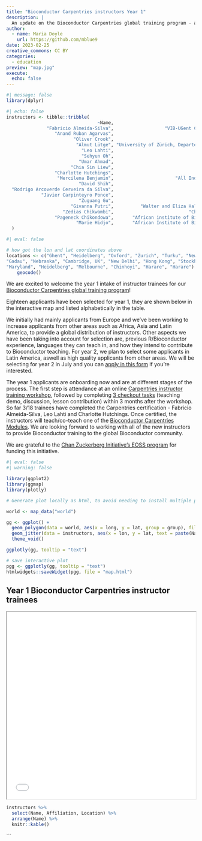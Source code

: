 ```yaml
---
title: "Bioconductor Carpentries instructors Year 1"
description: |
  An update on the Bioconductor Carpentries global training program - applicants selected for year 1 
author:
  - name: Maria Doyle
    url: https://github.com/mblue9
date: 2023-02-25
creative_commons: CC BY
categories:
  - education
preview: "map.jpg"
execute:
  echo: false
---
```


```r
#| message: false
library(dplyr)
```


```r
#| echo: false
instructors <- tibble::tribble(
                                  ~Name,                                                   ~Affiliation,    ~Location,        ~lon,        ~lat,
               "Fabricio Almeida-Silva",                   "VIB-UGent Center for Plant Systems Biology",      "Ghent",   3.7303351,  51.0500182,
                  "Anand Ruban Agarvas",                               "University Hospital Heidelberg", "Heidelberg",   8.6724335,  49.3987524,
                         "Oliver Crook",                                          "University of Oxford",     "Oxford",  -1.2577263,  51.7520209,
                          "Almut Lütge", "University of Zürich, Departement of Molecular Life Sciences",     "Zurich",    8.541694,  47.3768866,
                            "Leo Lahti",                                          "University of Turku",      "Turku",  22.2666303,  60.4518126,
                            "Sehyun Oh",                                  "City University of New York",   "New York", -74.0059728,  40.7127753,
                           "Umar Ahmad",                                      "Bauchi State University",      "Gadau",  10.1661239,  11.8328495,
                        "Chia Sin Liew",                               "University of Nebraska-Lincoln",   "Nebraska", -99.9018131,  41.4925374,
                  "Charlotte Hutchings",                                      "University of Cambridge",  "Cambridge",   0.1312729,  52.1950788,
                   "Mercilena Benjamin",                       "All India Institute of Medical Science",  "New Delhi",  77.2090212,  28.6139391,
                           "David Shih",                                      "University of Hong Kong",  "Hong Kong", 114.1693611,  22.3193039,
  "Rodrigo Arcoverde Cerveira da Silva",                                        "Karolinska Institute",  "Stockholm",  18.0685808,  59.3293235,
             "Javier Carpinteyro Ponce",                                       "University of Maryland",   "Maryland", -76.6412712,  39.0457549,
                           "Zuguang Gu",                                "German Cancer Research Center", "Heidelberg",   8.6724335,  49.3987524,
                        "Givanna Putri",          "Walter and Eliza Hall Institute of Medical Research",  "Melbourne", 144.9630576, -37.8136276,
                     "Zedias Chikwambi",                            "Chinhoyi University of Technology",   "Chinhoyi",  30.1987245, -17.3622214,
                  "Pageneck Chikondowa",       "African institute of Biomedical Science and Technology",     "Harare",  31.0492259, -17.8216288,
                          "Marie Hidjo",       "African Institute of Biomedical Science and Technology",     "Harare",  31.0492259, -17.8216288
  )
```


```r
#| eval: false

# how got the lon and lat coordinates above
locations <- c("Ghent", "Heidelberg", "Oxford", "Zurich", "Turku", "New York", 
"Gadau", "Nebraska", "Cambridge, UK", "New Delhi", "Hong Kong", "Stockholm", 
"Maryland", "Heidelberg", "Melbourne", "Chinhoyi", "Harare", "Harare") %>%
    geocode()
```


We are excited to welcome the year 1 intake of instructor trainees for our [Bioconductor Carpentries global training program](https://bioconductor.github.io/biocblog/posts/2022-07-12-carpentries-membership/)! 

Eighteen applicants have been selected for year 1, they are shown below in the interactive map and listed alphabetically in the table. 

We initially had mainly applicants from Europe and we've been working to increase applicants from other areas such as Africa, Asia and Latin America, to provide a global distribution of instructors. Other aspects we have been taking into account for selection are, previous R/Bioconductor experience, languages they can teach in, and how they intend to contribute to Bioconductor teaching. For year 2, we plan to select some applicants in Latin America, aswell as high quality applicants from other areas. We will be selecting for year 2 in July and you can [apply in this form](https://forms.gle/SGaVkDZqCNKNSnHKA) if you're interested.

The year 1 applicants are onboarding now and are at different stages of the process. The first step is attendance at an online [Carpentries instructor training workshop](https://carpentries.github.io/instructor-training/training_calendar/index.html), followed by completing [3 checkout tasks](https://carpentries.github.io/instructor-training/checkout/index.html) (teaching demo, discussion, lesson contribution) within 3 months after the workshop. So far 3/18 trainees have completed the Carpentries certification - Fabricio Almeida-Silva, Leo Lahti and Charlotte Hutchings. Once certified, the instructors will teach/co-teach one of the [Bioconductor Carpentries Modules](https://www.bioconductor.org/help/education-training/). We are looking forward to working with all of the new instructors to provide Bioconductor training to the global Bioconductor community.

We are grateful to the [Chan Zuckerberg Initiative's EOSS program](https://chanzuckerberg.com/eoss/proposals/bioconductor-high-quality-training-and-support-for-a-worldwide-community/) for funding this initiative.


```r
#| eval: false
#| warning: false

library(ggplot2)
library(ggmap)
library(plotly)

# Generate plot locally as html, to avoid needing to install multiple packages in biocblog site, then embed as iframe

world <- map_data("world")

gg <- ggplot() +
  geom_polygon(data = world, aes(x = long, y = lat, group = group), fill = "grey") +
  geom_jitter(data = instructors, aes(x = lon, y = lat, text = paste(Name, Affiliation, sep = "\n")), color = 'red') +
  theme_void()

ggplotly(gg, tooltip = "text")

# save interactive plot
pgg <- ggplotly(gg, tooltip = "text")
htmlwidgets::saveWidget(pgg, file = "map.html")
```

## Year 1 Bioconductor Carpentries instructor trainees

<iframe src="map.html" width="100%" height="500"></iframe>


```r
instructors %>% 
  select(Name, Affiliation, Location) %>% 
  arrange(Name) %>% 
  knitr::kable()
```
```





